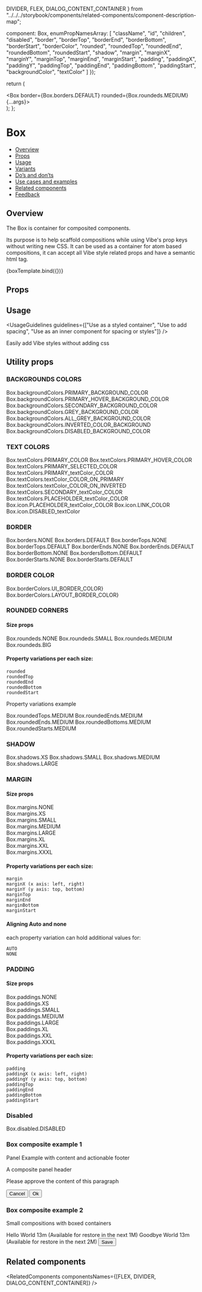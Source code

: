   DIVIDER,
  FLEX,
  DIALOG_CONTENT_CONTAINER
} from "../../../storybook/components/related-components/component-description-map";

  component: Box,
  enumPropNamesArray: [
    "className",
    "id",
    "children",
    "disabled",
    "border",
    "borderTop",
    "borderEnd",
    "borderBottom",
    "borderStart",
    "borderColor",
    "rounded",
    "roundedTop",
    "roundedEnd",
    "roundedBottom",
    "roundedStart",
    "shadow",
    "margin",
    "marginX",
    "marginY",
    "marginTop",
    "marginEnd",
    "marginStart",
    "padding",
    "paddingX",
    "paddingY",
    "paddingTop",
    "paddingEnd",
    "paddingBottom",
    "paddingStart",
    "backgroundColor",
    "textColor"
  ]
});

<Meta title="Layout/Box" component={Box} argTypes={metaSettings.argTypes} decorators={metaSettings.decorators} />

<!--- Component template -->

  return (
    <div className={styles.mondayStorybookBoxWrapper}>
      <Box border={Box.borders.DEFAULT} rounded={Box.roundeds.MEDIUM} {...args}></Box>
    </div>
  );
};

<!--- Component documentation -->

# Box

- [Overview](#overview)
- [Props](#props)
- [Usage](#usage)
- [Variants](#variants)
- [Do’s and don’ts](#dos-and-donts)
- [Use cases and examples](#use-cases-and-examples)
- [Related components](#related-components)
- [Feedback](#feedback)

## Overview

The Box is container for composited components.

Its purpose is to help scaffold compositions while using Vibe's prop keys without writing new CSS. It can be used as a container for
atom based compositions, it can accept all Vibe style related props and have a semantic html tag.

<Canvas>
  <Story name="Overview" args={{ children: "Box composite component" }}>
    {boxTemplate.bind({})}
  </Story>
</Canvas>

## Props

<ArgsTable of={Box} />

## Usage

<UsageGuidelines
  guidelines={["Use as a styled container", "Use to add spacing", "Use as an inner component for spacing or styles"]}
/>

<Tip title="Benefits of the Box component">Easily add Vibe styles without adding css</Tip>

## Utility props

### BACKGROUNDS COLORS

<Canvas>
  <Story name="Background colors">
    <div className={styles.mondayStorybookBoxWrapper}>
      <Box backgroundColor={Box.backgroundColors.PRIMARY_BACKGROUND_COLOR}>
        Box.backgroundColors.PRIMARY_BACKGROUND_COLOR
      </Box>
      <Box backgroundColor={Box.backgroundColors.PRIMARY_HOVER_BACKGROUND_COLOR}>
        Box.backgroundColors.PRIMARY_HOVER_BACKGROUND_COLOR
      </Box>
      <Box backgroundColor={Box.backgroundColors.SECONDARY_BACKGROUND_COLOR}>
        Box.backgroundColors.SECONDARY_BACKGROUND_COLOR
      </Box>
      <Box backgroundColor={Box.backgroundColors.GREY_BACKGROUND_COLOR}>Box.backgroundColors.GREY_BACKGROUND_COLOR</Box>
      <Box backgroundColor={Box.backgroundColors.ALL_GREY_BACKGROUND_COLOR}>
        Box.backgroundColors.ALL_GREY_BACKGROUND_COLOR
      </Box>
      <Box
        textColor={Box.textColors.TEXT_COLOR_ON_INVERTED}
        backgroundColor={Box.backgroundColors.INVERTED_COLOR_BACKGROUND}
      >
        Box.backgroundColors.INVERTED_COLOR_BACKGROUND
      </Box>
      <Box backgroundColor={Box.backgroundColors.DISABLED_BACKGROUND_COLOR}>
        Box.backgroundColors.DISABLED_BACKGROUND_COLOR
      </Box>
    </div>
  </Story>
</Canvas>

### TEXT COLORS

<Canvas>
  <Story name="Text Colors">
    <div className={styles.mondayStorybookBoxWrapper}>
      <Box textColor={Box.textColors.PRIMARY_COLOR}>Box.textColors.PRIMARY_COLOR</Box>
      <Box textColor={Box.textColors.PRIMARY_HOVER_COLOR}>Box.textColors.PRIMARY_HOVER_COLOR</Box>
      <Box textColor={Box.textColors.PRIMARY_SELECTED_COLOR}>Box.textColors.PRIMARY_SELECTED_COLOR</Box>
      <Box textColor={Box.textColors.PRIMARY_TEXT_COLOR}>Box.textColors.PRIMARY_textColor_COLOR</Box>
      <Box
        backgroundColor={Box.backgroundColors.INVERTED_COLOR_BACKGROUND}
        textColor={Box.textColors.TEXT_COLOR_ON_PRIMARY}
      >
        Box.textColors.textColor_COLOR_ON_PRIMARY
      </Box>
      <Box
        backgroundColor={Box.backgroundColors.INVERTED_COLOR_BACKGROUND}
        textColor={Box.textColors.TEXT_COLOR_ON_INVERTED}
      >
        Box.textColors.textColor_COLOR_ON_INVERTED
      </Box>
      <Box textColor={Box.textColors.SECONDARY_TEXT_COLOR}>Box.textColors.SECONDARY_textColor_COLOR</Box>
      <Box textColor={Box.textColors.PLACEHOLDER_TEXT_COLOR}>Box.textColors.PLACEHOLDER_textColor_COLOR</Box>
      <Box textColor={Box.textColors.ICON_TEXT_COLOR}>Box.icon.PLACEHOLDER_textColor_COLOR</Box>
      <Box textColor={Box.textColors.LINK_COLOR}>Box.icon.LINK_COLOR</Box>
      <Box textColor={Box.textColors.DISABLED_TEXT}>Box.icon.DISABLED_textColor</Box>
    </div>
  </Story>
</Canvas>

### BORDER

<Canvas>
  <Story name="Border ">
    <div className={styles.mondayStorybookBoxWrapper}>
      <Box border={Box.borders.NONE}>Box.borders.NONE</Box>
      <Box border={Box.borders.DEFAULT}>Box.borders.DEFAULT</Box>
      <Box border={Box.borders.DEFAULT} borderTop={Box.borderTops.NONE}>
        Box.borderTops.NONE
      </Box>
      <Box borderTop={Box.borderTops.DEFAULT}>Box.borderTops.DEFAULT</Box>
      <Box border={Box.borders.DEFAULT} borderEnd={Box.borderEnds.NONE}>
        Box.borderEnds.NONE
      </Box>
      <Box borderEnd={Box.borderEnds.DEFAULT}>Box.borderEnds.DEFAULT</Box>
      <Box border={Box.borders.DEFAULT} borderBottom={Box.borderBottoms.NONE}>
        Box.borderBottom.NONE
      </Box>
      <Box borderBottom={Box.borderBottoms.DEFAULT}>Box.bordersBottom.DEFAULT</Box>
      <Box border={Box.borders.DEFAULT} borderStart={Box.borderStarts.NONE}>
        Box.borderStarts.NONE
      </Box>
      <Box borderStart={Box.borderStarts.DEFAULT}>Box.borderStarts.DEFAULT</Box>
    </div>
  </Story>
</Canvas>

### BORDER COLOR

<Canvas>
  <Story name="Border Color">
    <div className={styles.mondayStorybookBoxWrapper}>
      <Box border={Box.borders.DEFAULT} borderColor={Box.borderColors.UI_BORDER_COLOR}>
        Box.borderColors.UI_BORDER_COLOR}
      </Box>
      <Box border={Box.borders.DEFAULT} borderColor={Box.borderColors.LAYOUT_BORDER_COLOR}>
        Box.borderColors.LAYOUT_BORDER_COLOR}
      </Box>
    </div>
  </Story>
</Canvas>

### ROUNDED CORNERS

#### Size props

<Canvas>
  <Story name="Round Corners">
    <div className={styles.mondayStorybookBoxWrapper}>
      <Box border={Box.borders.DEFAULT} rounded={Box.roundeds.NONE}>
        Box.roundeds.NONE
      </Box>
      <Box border={Box.borders.DEFAULT} rounded={Box.roundeds.SMALL}>
        Box.roundeds.SMALL
      </Box>
      <Box border={Box.borders.DEFAULT} rounded={Box.roundeds.MEDIUM}>
        Box.roundeds.MEDIUM
      </Box>
      <Box border={Box.borders.DEFAULT} rounded={Box.roundeds.BIG}>
        Box.roundeds.BIG
      </Box>
    </div>
  </Story>
</Canvas>

#### Property variations per each size:

```
rounded
roundedTop
roundedEnd
roundedBottom
roundedStart
```

Property variations example

<Preview>
  <div className={styles.mondayStorybookBoxWrapper}>
    <Box border={Box.borders.DEFAULT} roundedTop={Box.roundedTops.MEDIUM}>
      Box.roundedTops.MEDIUM
    </Box>
    <Box border={Box.borders.DEFAULT} roundedEnd={Box.roundedEnds.MEDIUM}>
      Box.roundedEnds.MEDIUM
    </Box>
    <Box border={Box.borders.DEFAULT} roundedEnd={Box.roundedEnds.MEDIUM}>
      Box.roundedEnds.MEDIUM
    </Box>
    <Box border={Box.borders.DEFAULT} roundedBottom={Box.roundedBottoms.MEDIUM}>
      Box.roundedBottoms.MEDIUM
    </Box>
    <Box border={Box.borders.DEFAULT} roundedStart={Box.roundedStarts.MEDIUM}>
      Box.roundedStarts.MEDIUM
    </Box>
  </div>
</Preview>

### SHADOW

<Canvas>
  <Story name="Shadow">
    <div className={styles.mondayStorybookBoxWrapper}>
      <Box shadow={Box.shadows.XS}>Box.shadows.XS</Box>
      <Box shadow={Box.shadows.SMALL}>Box.shadows.SMALL</Box>
      <Box shadow={Box.shadows.MEDIUM}>Box.shadows.MEDIUM</Box>
      <Box shadow={Box.shadows.LARGE}>Box.shadows.LARGE</Box>
    </div>
  </Story>
</Canvas>

### MARGIN

#### Size props

<Canvas>
  <Story name="Margin">
    <div className={styles.mondayStorybookBoxWrapper}>
      <div className={styles.mondayStorybookBoxMarginWrapper}>
        <Box
          backgroundColor={Box.backgroundColors.PRIMARY_BACKGROUND_COLOR}
          border={Box.borders.DEFAULT}
          margin={Box.margins.NONE}
        >
          Box.margins.NONE
        </Box>
      </div>
      <div className={styles.mondayStorybookBoxMarginWrapper}>
        <Box
          backgroundColor={Box.backgroundColors.PRIMARY_BACKGROUND_COLOR}
          border={Box.borders.DEFAULT}
          margin={Box.margins.XS}
        >
          Box.margins.XS
        </Box>
      </div>
      <div className={styles.mondayStorybookBoxMarginWrapper}>
        <Box
          backgroundColor={Box.backgroundColors.PRIMARY_BACKGROUND_COLOR}
          border={Box.borders.DEFAULT}
          margin={Box.margins.SMALL}
        >
          Box.margins.SMALL
        </Box>
      </div>
      <div className={styles.mondayStorybookBoxMarginWrapper}>
        <Box
          backgroundColor={Box.backgroundColors.PRIMARY_BACKGROUND_COLOR}
          border={Box.borders.DEFAULT}
          margin={Box.margins.MEDIUM}
        >
          Box.margins.MEDIUM
        </Box>
      </div>
      <div className={styles.mondayStorybookBoxMarginWrapper}>
        <Box
          backgroundColor={Box.backgroundColors.PRIMARY_BACKGROUND_COLOR}
          border={Box.borders.DEFAULT}
          margin={Box.margins.LARGE}
        >
          Box.margins.LARGE
        </Box>
      </div>
      <div className={styles.mondayStorybookBoxMarginWrapper}>
        <Box
          backgroundColor={Box.backgroundColors.PRIMARY_BACKGROUND_COLOR}
          border={Box.borders.DEFAULT}
          margin={Box.margins.XL}
        >
          Box.margins.XL
        </Box>
      </div>
      <div className={styles.mondayStorybookBoxMarginWrapper}>
        <Box
          backgroundColor={Box.backgroundColors.PRIMARY_BACKGROUND_COLOR}
          border={Box.borders.DEFAULT}
          margin={Box.margins.XXL}
        >
          Box.margins.XXL
        </Box>
      </div>
      <div className={styles.mondayStorybookBoxMarginWrapper}>
        <Box
          backgroundColor={Box.backgroundColors.PRIMARY_BACKGROUND_COLOR}
          border={Box.borders.DEFAULT}
          margin={Box.margins.XXXL}
        >
          Box.margins.XXXL
        </Box>
      </div>
    </div>
  </Story>
</Canvas>

#### Property variations per each size:

```
margin
marginX (x axis: left, right)
marginY (y axis: top, bottom)
marginTop
marginEnd
marginBottom
marginStart
```

#### Aligning Auto and none

each property variation can hold additional values for:

```
AUTO
NONE
```

### PADDING

#### Size props

<Canvas>
  <Story name="Padding">
    <div className={styles.mondayStorybookBoxWrapper}>
      <div className={styles.mondayStorybookBoxPaddingWrapper}>
        <Box border={Box.borders.DEFAULT} padding={Box.paddings.NONE}>
          <div className={styles.mondayStorybookBoxPaddingInner}>Box.paddings.NONE</div>
        </Box>
      </div>
      <div className={styles.mondayStorybookBoxPaddingWrapper}>
        <Box border={Box.borders.DEFAULT} padding={Box.paddings.XS}>
          <div className={styles.mondayStorybookBoxPaddingInner}>Box.paddings.XS</div>
        </Box>
      </div>
      <div className={styles.mondayStorybookBoxPaddingWrapper}>
        <Box border={Box.borders.DEFAULT} padding={Box.paddings.SMALL}>
          <div className={styles.mondayStorybookBoxPaddingInner}>Box.paddings.SMALL</div>
        </Box>
      </div>
      <div className={styles.mondayStorybookBoxPaddingWrapper}>
        <Box border={Box.borders.DEFAULT} padding={Box.paddings.MEDIUM}>
          <div className={styles.mondayStorybookBoxPaddingInner}>Box.paddings.MEDIUM</div>
        </Box>
      </div>
      <div className={styles.mondayStorybookBoxPaddingWrapper}>
        <Box border={Box.borders.DEFAULT} padding={Box.paddings.LARGE}>
          <div className={styles.mondayStorybookBoxPaddingInner}>Box.paddings.LARGE</div>
        </Box>
      </div>
      <div className={styles.mondayStorybookBoxPaddingWrapper}>
        <Box border={Box.borders.DEFAULT} padding={Box.paddings.XL}>
          <div className={styles.mondayStorybookBoxPaddingInner}>Box.paddings.XL</div>
        </Box>
      </div>
      <div className={styles.mondayStorybookBoxPaddingWrapper}>
        <Box border={Box.borders.DEFAULT} padding={Box.paddings.XXL}>
          <div className={styles.mondayStorybookBoxPaddingInner}>Box.paddings.XXL</div>
        </Box>
      </div>
      <div className={styles.mondayStorybookBoxPaddingWrapper}>
        <Box border={Box.borders.DEFAULT} padding={Box.paddings.XXXL}>
          <div className={styles.mondayStorybookBoxPaddingInner}>Box.paddings.XXXL</div>
        </Box>
      </div>
    </div>
  </Story>
</Canvas>

#### Property variations per each size:

```
padding
paddingX (x axis: left, right)
paddingY (y axis: top, bottom)
paddingTop
paddingEnd
paddingBottom
paddingStart
```

### Disabled

<Canvas>
  <Story name="Disabled">
    <div className={styles.mondayStorybookBoxWrapper}>
      <Box disabled>Box.disabled.DISABLED</Box>
    </div>
  </Story>
</Canvas>

### Box composite example 1

Panel Example with content and actionable footer

<Canvas>
  <Story name="Box composite example">
    <div className={styles.mondayStorybookBoxWrapperExample}>
      <Box shadow={Box.shadows.SMALL} rounded={Box.roundeds.MEDIUM}>
        <Box
          backgroundColor={Box.backgroundColors.GREY_BACKGROUND_COLOR}
          padding={Box.paddings.MEDIUM}
          borderBottom={Box.borderBottoms.DEFAULT}
          borderColor={Box.borderColors.LAYOUT_BORDER_COLOR}
        >
          A composite panel header
        </Box>
        <Box paddingX={Box.paddingXs.MEDIUM} paddingY={Box.paddingYs.XL}>
          <Flex direction={Flex.directions.COLUMN} justify={Flex.justify.CENTER}>
            <Skeleton width={400} height={100} />
            <Heading type={Heading.types.h3} value="Panel content heading" />
            <p>Please approve the content of this paragraph</p>
          </Flex>
        </Box>
        <Box
          borderTop={Box.borderTops.DEFAULT}
          borderColor={Box.borderColors.LAYOUT_BORDER_COLOR}
          padding={Box.paddings.MEDIUM}
        >
          <Flex justify={Flex.justify.END} gap={Flex.gaps.SMALL}>
            <Button kind={Button.kinds.TERTIARY}>Cancel</Button>
            <Button>Ok</Button>
          </Flex>
        </Box>
      </Box>
    </div>
  </Story>
</Canvas>

### Box composite example 2

Small compositions with boxed containers

<Canvas>
  <Story name="Box composite example 2">
    <Box>
      <Box
        border={Box.borders.DEFAULT}
        roundedTop={Box.roundedTops.MEDIUM}
        paddingX={Box.paddingXs.MEDIUM}
        paddingY={Box.paddingYs.SMALL}
      >
        <Flex justify={Flex.justify.START} gap={Flex.gaps.LARGE}>
          <Flex direction={Flex.directions.COLUMN} justify={Flex.justify.CENTER}>
            <Icon icon={Item} iconSize={40} />
          </Flex>
          <Flex direction={Flex.directions.COLUMN} align={Flex.justify.START} ariaLabelledby="monday-recycle-bin-title">
            <Flex gap={Flex.gaps.XS}>
              <span>Hello World</span>
            </Flex>
            <Flex gap={Flex.gaps.XS}>
              <Icon icon={Time} />
              <span>13m</span>
              <span>(Available for restore in the next 1M)</span>
            </Flex>
          </Flex>
        </Flex>
      </Box>
      <Box
        border={Box.borders.DEFAULT}
        borderTop={Box.borderTops.NONE}
        paddingX={Box.paddingXs.MEDIUM}
        paddingY={Box.paddingYs.SMALL}
      >
        <Flex justify={Flex.justify.START} gap={Flex.gaps.LARGE}>
          <Flex direction={Flex.directions.COLUMN} justify={Flex.justify.CENTER}>
            <Icon icon={Item} iconSize={40} />
          </Flex>
          <Flex direction={Flex.directions.COLUMN} align={Flex.justify.START} ariaLabelledby="monday-recycle-bin-title">
            <Flex gap={Flex.gaps.XS}>
              <span>Goodbye World</span>
            </Flex>
            <Flex gap={Flex.gaps.XS}>
              <Icon icon={Time} />
              <span>13m</span>
              <span>(Available for restore in the next 2M)</span>
            </Flex>
          </Flex>
        </Flex>
      </Box>
      <Box
        border={Box.borders.DEFAULT}
        borderTop={Box.borderTops.NONE}
        roundedBottom={Box.roundedBottoms.MEDIUM}
        paddingX={Box.paddingXs.MEDIUM}
        paddingY={Box.paddingYs.SMALL}
      >
        <Flex justify={Flex.justify.END}>
          <Button>Save</Button>
        </Flex>
      </Box>
    </Box>
  </Story>
</Canvas>

## Related components

<RelatedComponents componentsNames={[FLEX, DIVIDER, DIALOG_CONTENT_CONTAINER]} />
